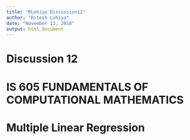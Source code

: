 ```yaml
---
title: "RLohiya Discussion12"
author: "Ritesh Lohiya"
date: "November 13, 2018"
output: html_document
---
```


#                             Discussion 12

#           IS 605 FUNDAMENTALS OF COMPUTATIONAL MATHEMATICS

#                Multiple Linear Regression
